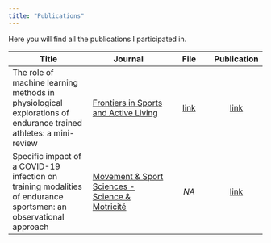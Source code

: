 ```yaml
---
title: "Publications"
---
```


Here you will find all the publications I participated in.

| Title | Journal | File | Publication |
|---------|---------|:---:|:---:|
| The role of machine learning methods in physiological explorations of endurance trained athletes: a mini-review | [Frontiers in Sports and Active Living](https://www.frontiersin.org/journals/sports-and-active-living) | [link](./content/Publications/fspor-06-1440652.pdf) | [link](https://doi.org/10.3389/fspor.2024.1440652) |
| Specific impact of a COVID-19 infection on training modalities of endurance sportsmen: an observational approach | [Movement & Sport Sciences - Science & Motricité](https://www.mov-sport-sciences.org/) | *NA* | [link](https://doi.org/10.1051/sm/2024030) |
